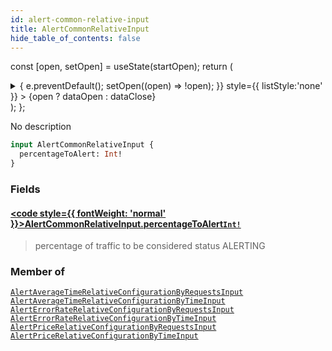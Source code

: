 ```yaml
---
id: alert-common-relative-input
title: AlertCommonRelativeInput
hide_table_of_contents: false
---
```






const [open, setOpen] = useState(startOpen);
return (
<details {...(open ? { open: true } : {})} className="details" style={{ border:'none', boxShadow:'none', background:'var(--ifm-background-color)' }}>
<summary
onClick={(e) => {
e.preventDefault();
setOpen((open) => !open);
}}
style={{ listStyle:'none' }} >
{open ? dataOpen : dataClose}
</summary>
{open && children}
</details>
);
};

No description

```graphql
input AlertCommonRelativeInput {
  percentageToAlert: Int!
}
```

### Fields

#### [<code style={{ fontWeight: 'normal' }}>AlertCommonRelativeInput.<b>percentageToAlert</b></code>](#)<Bullet />[`Int!`](/api/scalars/int) <Badge class="badge badge--secondary" text="non-null"/> <Badge class="badge badge--secondary" text="scalar"/>

> percentage of traffic to be considered status ALERTING

### Member of

[`AlertAverageTimeRelativeConfigurationByRequestsInput`](/api/inputs/alert-average-time-relative-configuration-by-requests-input) <Badge class="badge badge--secondary" text="input"/><Bullet />[`AlertAverageTimeRelativeConfigurationByTimeInput`](/api/inputs/alert-average-time-relative-configuration-by-time-input) <Badge class="badge badge--secondary" text="input"/><Bullet />[`AlertErrorRateRelativeConfigurationByRequestsInput`](/api/inputs/alert-error-rate-relative-configuration-by-requests-input) <Badge class="badge badge--secondary" text="input"/><Bullet />[`AlertErrorRateRelativeConfigurationByTimeInput`](/api/inputs/alert-error-rate-relative-configuration-by-time-input) <Badge class="badge badge--secondary" text="input"/><Bullet />[`AlertPriceRelativeConfigurationByRequestsInput`](/api/inputs/alert-price-relative-configuration-by-requests-input) <Badge class="badge badge--secondary" text="input"/><Bullet />[`AlertPriceRelativeConfigurationByTimeInput`](/api/inputs/alert-price-relative-configuration-by-time-input) <Badge class="badge badge--secondary" text="input"/>
